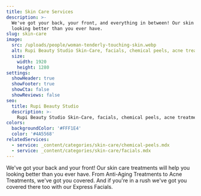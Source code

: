 ```yaml
---
title: Skin Care Services
description: >-
  We've got your back, your front, and everything in between! Our skin care treatments will help you
  looking better than you ever have.
slug: skin-care
image:
  src: /uploads/people/woman-tenderly-touching-skin.webp
  alt: Rupi Beauty Studio Skin-Care, facials, chemical peels, acne treatments, and anti-aging
  size:
    width: 1920
    height: 1280
settings:
  showHeader: true
  showFooter: true
  showCta: false
  showReviews: false
seo:
  title: Rupi Beauty Studio
  description: >-
    Rupi Beauty Studio Skin-Care, facials, chemical peels, acne treatments, and anti-agings
colors:
  backgroundColor: '#FFF1E4'
  color: '#4A5568'
relatedServices:
  - service: _content/categories/skin-care/chemical-peels.mdx
  - service: _content/categories/skin-care/facials.mdx
---
```


We've got your back and your front! Our skin care treatments will help you looking better than you ever have. From Anti-Aging Treatments to Acne Treatments, we've got you covered. And if you're in a rush we've got you covered there too with our Express Facials.
